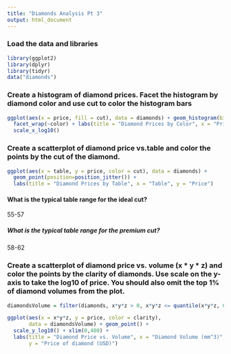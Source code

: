```yaml
---
title: "Diamonds Analysis Pt 3"
output: html_document
---
```

### Load the data and libraries
```r
library(ggplot2)
library(dplyr)
library(tidyr)
data("diamonds")
```

### Create a histogram of diamond prices. Facet the histogram by diamond color and use cut to color the histogram bars
```r
ggplot(aes(x = price, fill = cut), data = diamonds) + geom_histogram(binwidth = .1) + 
  facet_wrap(~color) + labs(title = "Diamond Prices by Color", x = "Price", y = "Frequency") + 
  scale_x_log10()

```

### Create a scatterplot of diamond price vs.table and color the points by the cut of the diamond.
```r
ggplot(aes(x = table, y = price, color = cut), data = diamonds) + 
  geom_point(position=position_jitter()) + 
  labs(title = "Diamond Prices by Table", x = "Table", y = "Price")
```

#### What is the typical table range for the ideal cut?
55-57

##### What is the typical table range for the premium cut?
58-62

### Create a scatterplot of diamond price vs. volume (x * y * z) and color the points by the clarity of diamonds. Use scale on the y-axis to take the log10 of price. You should also omit the top 1% of diamond volumes from the plot.

```r
diamondsVolume = filter(diamonds, x*y*z > 0, x*y*z <= quantile(x*y*z, 0.99))

ggplot(aes(x = x*y*z, y = price, color = clarity), 
       data = diamondsVolume) + geom_point() +  
  scale_y_log10() + xlim(0,400) +
  labs(title = "Diamond Price vs. Volume", x = "Diamond Volume (mm^3)",
       y = "Price of diamond (USD)")

```

